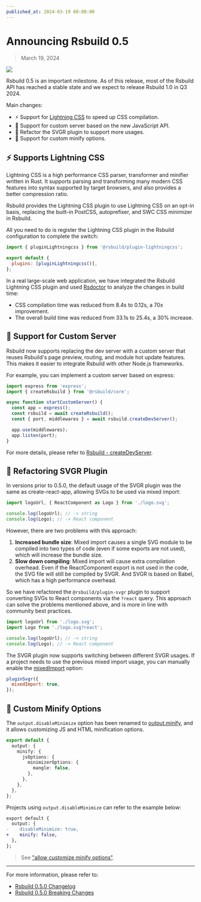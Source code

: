 ```yaml
---
published_at: 2024-03-19 08:00:00
---
```


# Announcing Rsbuild 0.5

> March 19, 2024

![](https://assets.rspack.dev/rsbuild/rsbuild-banner-v0-5.png)

Rsbuild 0.5 is an important milestone. As of this release, most of the Rsbuild API has reached a stable state and we expect to release Rsbuild 1.0 in Q3 2024.

Main changes:

- ⚡️ Support for [Lightning CSS](https://lightningcss.dev/) to speed up CSS compilation.
- 🌟 Support for custom server based on the new JavaScript API.
- 🍭 Refactor the SVGR plugin to support more usages.
- 📍 Support for custom minify options.

## ⚡️ Supports Lightning CSS

Lightning CSS is a high performance CSS parser, transformer and minifier written in Rust. It supports parsing and transforming many modern CSS features into syntax supported by target browsers, and also provides a better compression ratio.

Rsbuild provides the Lightning CSS plugin to use Lightning CSS on an opt-in basis, replacing the built-in PostCSS, autoprefixer, and SWC CSS minimizer in Rsbuild.

All you need to do is register the Lightning CSS plugin in the Rsbuild configuration to complete the switch:

```js title="rsbuild.config.ts"
import { pluginLightningcss } from '@rsbuild/plugin-lightningcss';

export default {
  plugins: [pluginLightningcss()],
};
```

In a real large-scale web application, we have integrated the Rsbuild Lightning CSS plugin and used [Rsdoctor](https://rsdoctor.dev/) to analyze the changes in build time:

- CSS compilation time was reduced from 8.4s to 0.12s, a 70x improvement.
- The overall build time was reduced from 33.1s to 25.4s, a 30% increase.

## 🌟 Support for Custom Server

Rsbuild now supports replacing the dev server with a custom server that reuses Rsbuild's page preview, routing, and module hot update features. This makes it easier to integrate Rsbuild with other Node.js frameworks.

For example, you can implement a custom server based on express:

```ts
import express from 'express';
import { createRsbuild } from '@rsbuild/core';

async function startCustomServer() {
  const app = express();
  const rsbuild = await createRsbuild();
  const { port, middlewares } = await rsbuild.createDevServer();

  app.use(middlewares);
  app.listen(port);
}
```

For more details, please refer to [Rsbuild - createDevServer](/api/javascript-api/instance#rsbuildcreatedevserver).

## 🍭 Refactoring SVGR Plugin

In versions prior to 0.5.0, the default usage of the SVGR plugin was the same as create-react-app, allowing SVGs to be used via mixed import:

```js
import logoUrl, { ReactComponent as Logo } from './logo.svg';

console.log(logoUrl); // -> string
console.log(Logo); // -> React component
```

However, there are two problems with this approach:

1. **Increased bundle size**: Mixed import causes a single SVG module to be compiled into two types of code (even if some exports are not used), which will increase the bundle size.
2. **Slow down compiling**: Mixed import will cause extra compilation overhead. Even if the ReactComponent export is not used in the code, the SVG file will still be compiled by SVGR. And SVGR is based on Babel, which has a high performance overhead.

So we have refactored the `@rsbuild/plugin-svgr` plugin to support converting SVGs to React components via the `?react` query. This approach can solve the problems mentioned above, and is more in line with community best practices.

```jsx
import logoUrl from './logo.svg';
import Logo from './logo.svg?react';

console.log(logoUrl); // -> string
console.log(Logo); // -> React component
```

The SVGR plugin now supports switching between different SVGR usages. If a project needs to use the previous mixed import usage, you can manually enable the [mixedImport](/plugins/list/plugin-svgr#mixedimport) option:

```js
pluginSvgr({
  mixedImport: true,
});
```

## 📍 Custom Minify Options

The `output.disableMinimize` option has been renamed to [output.minify](/config/output/minify), and it allows customizing JS and HTML minification options.

```ts title="rsbuild.config.ts"
export default {
  output: {
    minify: {
      jsOptions: {
        minimizerOptions: {
          mangle: false,
        },
      },
    },
  },
};
```

Projects using `output.disableMinimize` can refer to the example below:

```diff
export default {
  output: {
-    disableMinimize: true,
+    minify: false,
  },
};
```

> See ["allow customize minify options"](https://github.com/web-infra-dev/rsbuild/issues/1681).

---

For more information, please refer to:

- [Rsbuild 0.5.0 Changelog](https://github.com/web-infra-dev/rsbuild/releases/tag/v0.5.0)
- [Rsbuild 0.5.0 Breaking Changes](https://github.com/web-infra-dev/rsbuild/discussions/1732)
